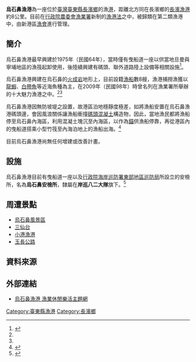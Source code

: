 {{Infobox Port
| name = 烏石鼻漁港<br><small>Wushibi Fishing Port
| image = 長濱烏石鼻 11.jpg
| imagesize = 300px
| caption = 烏石鼻漁港
| country = {{ROC-TW}}
| location = [[臺灣|臺灣]][[台東縣|台東縣]][[長濱鄉|長濱鄉]]
| coordinates = {{coord|23|13|40.8|N|121|25|00.7|E|display=title,inline|religion:TW}}
| opened = 1975年（民國64年）
| operated = 新港區漁會
| owner = 臺東縣政府
| type = [[台灣漁港列表#法令依據|第二類漁港]]
| sizewater =
| sizeland = 
| size =
| berths =
| wharfs = 
| piers =
| employees =
| leadershiptitle =
| leader =
| blankdetailstitle1 =
| blankdetails1 =
| blankdetailstitle2 =
| blankdetails2 =
| blankdetailstitle3 =
| blankdetails3 =
| arrivals =8
| cargotonnage =
| containervolume =
| cargovalue =
| passengertraffic =
| revenue =
| profit =
| blankstatstitle1 =
| blankstats1 =
| blankstatstitle2 =
| blankstats2 =
| blankstatstitle3 =
| blankstats3 =
| website = [http://tour.taitung.gov.tw/zh-tw/Travel/ScenicSpot/355/%E7%83%8F%E7%9F%B3%E9%BC%BB 烏石鼻漁港]
}}
'''烏石鼻漁港'''為一座位於[[臺灣|臺灣]][[臺東縣|臺東縣]][[長濱鄉|長濱鄉]]的漁[[港|港]]，距離北方同在長濱鄉的[[長濱漁港|長濱漁港]]約8公里。目前在[[行政院|行政院]][[農委會|農委會]][[漁業署|漁業署]]新制的[[漁港法|漁港法]]之中，被歸類在第二類漁港中，由新港區[[漁會|漁會]]進行管理。

== 簡介 ==
烏石鼻漁港最早興建於1975年（民國64年），當時僅有曳船道一座以供當地旦曼與寧埔地區的漁筏起卸使用，後陸續興建有碼頭、聯外道路陸上設備等相關設施<ref name="台灣漁業聯合網 烏石鼻漁港">{{cite web |url=http://www.twefish.com.tw/modules/tadnews/index.php?nsn=1931 |title=台灣漁業聯合網 烏石鼻漁港 |accessdate=2015-02-23 }}{{dead link|date=2018年3月 |bot=InternetArchiveBot |fix-attempted=yes }}</ref>。

烏石鼻漁港興建在烏石鼻的[[火成岩|火成岩]]地形上，目前設籍[[漁船|漁船]]數8艘，漁港捕撈漁獲以[[龍蝦|龍蝦]]、[[白帶魚|白帶魚]]等近海魚種為主，在2009年（民國98年）時曾名列在漁業署所舉辦的十大魅力漁港之中。<ref name="行政院海岸巡防署東部地區巡防局 烏石鼻安檢所"/><ref name="臺東縣政府 臺東觀光網 烏石鼻漁港"/>

烏石鼻漁港因無防坡堤之設置，故港區泊地穩靜度極差，如將漁船安置在烏石鼻漁港碼頭邊，會因風浪關係讓漁船衝撞[[碼頭|碼頭]][[混凝土|混凝土]]構造物，因此，當地漁民都將漁船停至烏石鼻內海區，利用混凝土塊沉至內海區，以作為[[錨|錨]]供漁船停靠，再從港區內的曳船道搭乘小型竹筏至內海泊地上的漁船出海。<ref name="臺東縣政府 臺東觀光網 烏石鼻漁港">{{cite web |url=http://tour.taitung.gov.tw/zh-tw/Travel/ScenicSpot/355/%E7%83%8F%E7%9F%B3%E9%BC%BB |title=臺東縣政府 臺東觀光網 烏石鼻漁港 |accessdate=2015-02-23 |archive-url=https://web.archive.org/web/20150415223134/http://tour.taitung.gov.tw/zh-tw/Travel/ScenicSpot/355/%E7%83%8F%E7%9F%B3%E9%BC%BB |archive-date=2015-04-15 |dead-url=yes }}</ref>

目前烏石鼻漁港尚無任何增建或改善計畫。

== 設施 ==
烏石鼻漁港目前有曳船道一座以及[[行政院|行政院]][[海岸巡防署|海岸巡防署]][[東部地區巡防局|東部地區巡防局]]所設立的安檢所，名為'''烏石鼻安檢所'''，隸屬在'''岸巡八二大隊'''旗下。<ref name="行政院海岸巡防署東部地區巡防局 烏石鼻安檢所">{{cite web |url=http://www.cga.gov.tw/GipOpen/wSite/ct?xItem=48123&ctNode=6223&mp=9995 |title=行政院海岸巡防署東部地區巡防局 烏石鼻安檢所 |accessdate=2015-02-23 |archive-date=2018-12-26 |archive-url=https://web.archive.org/web/20181226133831/https://www.cga.gov.tw/GipOpen/wSite/ct?xItem=48123&ctNode=6223&mp=9995 |dead-url=no }}</ref>

== 周遭景點 ==
* [[烏石鼻風景區|烏石鼻風景區]]
* [[三仙台|三仙台]]
* [[小港漁港|小港漁港]]
* [[玉長公路|玉長公路]]

== 資料來源 ==
{{Reflist}}

==外部連結==
*[http://recreation.fa.gov.tw/Ports/content.aspx?id=34&cid=22&chk=b0bbcac3-a815-4108-9fc5-26b6126283fa&param=pn%3d1%26cid%3d22 烏石鼻漁港 漁業休閒樂活主題網] {{Wayback|url=http://recreation.fa.gov.tw/Ports/content.aspx?id=34&cid=22&chk=b0bbcac3-a815-4108-9fc5-26b6126283fa&param=pn%3d1%26cid%3d22 |date=20190609021345 }}

{{commons category|Wushibi Fishing Port}}

{{臺東縣漁港}}
{{台灣漁港}}

[[Category:臺東縣漁港|Category:臺東縣漁港]]
[[Category:長濱鄉|Category:長濱鄉]]